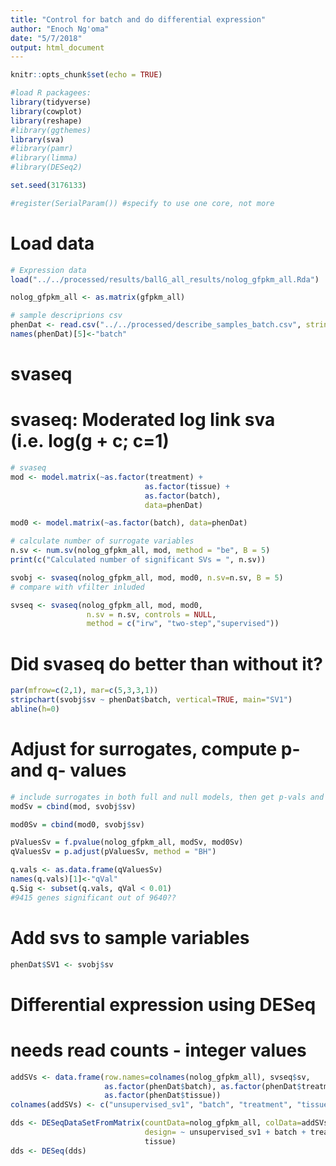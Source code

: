```yaml
---
title: "Control for batch and do differential expression"
author: "Enoch Ng'oma"
date: "5/7/2018"
output: html_document
---
```


```r
knitr::opts_chunk$set(echo = TRUE)

#load R packagees:
library(tidyverse)
library(cowplot)
library(reshape)
#library(ggthemes)
library(sva)
#library(pamr)
#library(limma)
#library(DESeq2)

set.seed(3176133)

#register(SerialParam()) #specify to use one core, not more
```

# Load data

```r
# Expression data
load("../../processed/results/ballG_all_results/nolog_gfpkm_all.Rda")

nolog_gfpkm_all <- as.matrix(gfpkm_all)

# sample descriprions csv
phenDat <- read.csv("../../processed/describe_samples_batch.csv", stringsAsFactors = FALSE)
names(phenDat)[5]<-"batch"
```

# svaseq
# svaseq: Moderated log link sva (i.e. log(g + c; c=1)

```r
# svaseq
mod <- model.matrix(~as.factor(treatment) + 
                              as.factor(tissue) + 
                              as.factor(batch), 
                              data=phenDat)

mod0 <- model.matrix(~as.factor(batch), data=phenDat) 

# calculate number of surrogate variables
n.sv <- num.sv(nolog_gfpkm_all, mod, method = "be", B = 5)
print(c("Calculated number of significant SVs = ", n.sv))

svobj <- svaseq(nolog_gfpkm_all, mod, mod0, n.sv=n.sv, B = 5) 
# compare with vfilter inluded

svseq <- svaseq(nolog_gfpkm_all, mod, mod0,  
                 n.sv = n.sv, controls = NULL, 
                 method = c("irw", "two-step","supervised"))
```

# Did svaseq do better than without it?

```r
par(mfrow=c(2,1), mar=c(5,3,3,1))
stripchart(svobj$sv ~ phenDat$batch, vertical=TRUE, main="SV1")
abline(h=0)
```

# Adjust for surrogates, compute p- and q- values

```r
# include surrogates in both full and null models, then get p-vals and q-vals
modSv = cbind(mod, svobj$sv) 

mod0Sv = cbind(mod0, svobj$sv)

pValuesSv = f.pvalue(nolog_gfpkm_all, modSv, mod0Sv)
qValuesSv = p.adjust(pValuesSv, method = "BH")

q.vals <- as.data.frame(qValuesSv)
names(q.vals)[1]<-"qVal"
q.Sig <- subset(q.vals, qVal < 0.01)
#9415 genes significant out of 9640??
```

# Add svs to sample variables

```r
phenDat$SV1 <- svobj$sv
```

# Differential expression using DESeq
# needs read counts - integer values

```r
addSVs <- data.frame(row.names=colnames(nolog_gfpkm_all), svseq$sv, 
                     as.factor(phenDat$batch), as.factor(phenDat$treatment),
                     as.factor(phenDat$tissue))
colnames(addSVs) <- c("unsupervised_sv1", "batch", "treatment", "tissue")

dds <- DESeqDataSetFromMatrix(countData=nolog_gfpkm_all, colData=addSVs, 
                              design= ~ unsupervised_sv1 + batch + treatment +
                              tissue)
dds <- DESeq(dds)

```

